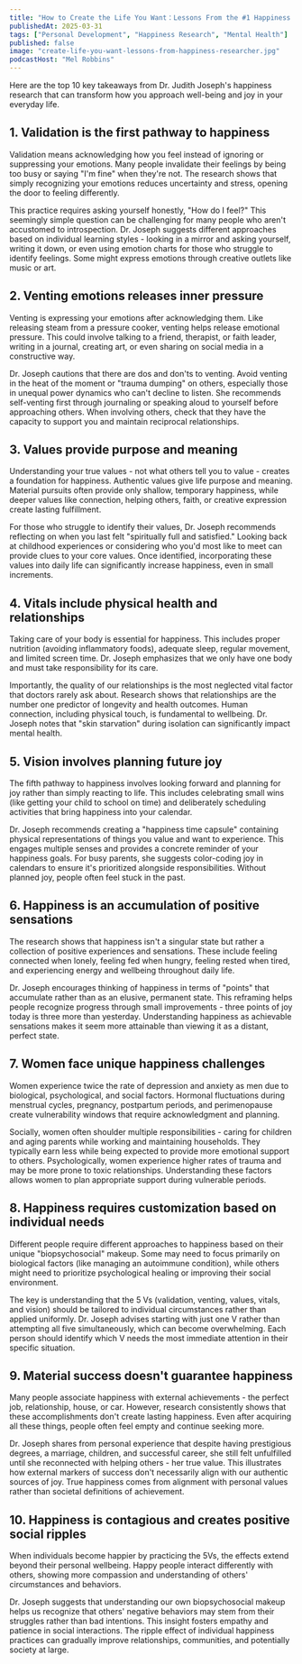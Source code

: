 ```yaml
---
title: "How to Create the Life You Want：Lessons From the #1 Happiness Researcher"
publishedAt: 2025-03-31
tags: ["Personal Development", "Happiness Research", "Mental Health"]
published: false
image: "create-life-you-want-lessons-from-happiness-researcher.jpg"
podcastHost: "Mel Robbins"
---
```



<PodcastSummaryPageLayout frontmatter={frontmatter}>

Here are the top 10 key takeaways from Dr. Judith Joseph's happiness research that can transform how you approach well-being and joy in your everyday life.

## 1. Validation is the first pathway to happiness

Validation means acknowledging how you feel instead of ignoring or suppressing your emotions. Many people invalidate their feelings by being too busy or saying "I'm fine" when they're not. The research shows that simply recognizing your emotions reduces uncertainty and stress, opening the door to feeling differently.

This practice requires asking yourself honestly, "How do I feel?" This seemingly simple question can be challenging for many people who aren't accustomed to introspection. Dr. Joseph suggests different approaches based on individual learning styles - looking in a mirror and asking yourself, writing it down, or even using emotion charts for those who struggle to identify feelings. Some might express emotions through creative outlets like music or art.

## 2. Venting emotions releases inner pressure

Venting is expressing your emotions after acknowledging them. Like releasing steam from a pressure cooker, venting helps release emotional pressure. This could involve talking to a friend, therapist, or faith leader, writing in a journal, creating art, or even sharing on social media in a constructive way.

Dr. Joseph cautions that there are dos and don'ts to venting. Avoid venting in the heat of the moment or "trauma dumping" on others, especially those in unequal power dynamics who can't decline to listen. She recommends self-venting first through journaling or speaking aloud to yourself before approaching others. When involving others, check that they have the capacity to support you and maintain reciprocal relationships.

## 3. Values provide purpose and meaning

Understanding your true values - not what others tell you to value - creates a foundation for happiness. Authentic values give life purpose and meaning. Material pursuits often provide only shallow, temporary happiness, while deeper values like connection, helping others, faith, or creative expression create lasting fulfillment.

For those who struggle to identify their values, Dr. Joseph recommends reflecting on when you last felt "spiritually full and satisfied." Looking back at childhood experiences or considering who you'd most like to meet can provide clues to your core values. Once identified, incorporating these values into daily life can significantly increase happiness, even in small increments.

## 4. Vitals include physical health and relationships

Taking care of your body is essential for happiness. This includes proper nutrition (avoiding inflammatory foods), adequate sleep, regular movement, and limited screen time. Dr. Joseph emphasizes that we only have one body and must take responsibility for its care.

Importantly, the quality of our relationships is the most neglected vital factor that doctors rarely ask about. Research shows that relationships are the number one predictor of longevity and health outcomes. Human connection, including physical touch, is fundamental to wellbeing. Dr. Joseph notes that "skin starvation" during isolation can significantly impact mental health.

## 5. Vision involves planning future joy

The fifth pathway to happiness involves looking forward and planning for joy rather than simply reacting to life. This includes celebrating small wins (like getting your child to school on time) and deliberately scheduling activities that bring happiness into your calendar.

Dr. Joseph recommends creating a "happiness time capsule" containing physical representations of things you value and want to experience. This engages multiple senses and provides a concrete reminder of your happiness goals. For busy parents, she suggests color-coding joy in calendars to ensure it's prioritized alongside responsibilities. Without planned joy, people often feel stuck in the past.

## 6. Happiness is an accumulation of positive sensations

The research shows that happiness isn't a singular state but rather a collection of positive experiences and sensations. These include feeling connected when lonely, feeling fed when hungry, feeling rested when tired, and experiencing energy and wellbeing throughout daily life.

Dr. Joseph encourages thinking of happiness in terms of "points" that accumulate rather than as an elusive, permanent state. This reframing helps people recognize progress through small improvements - three points of joy today is three more than yesterday. Understanding happiness as achievable sensations makes it seem more attainable than viewing it as a distant, perfect state.

## 7. Women face unique happiness challenges

Women experience twice the rate of depression and anxiety as men due to biological, psychological, and social factors. Hormonal fluctuations during menstrual cycles, pregnancy, postpartum periods, and perimenopause create vulnerability windows that require acknowledgment and planning.

Socially, women often shoulder multiple responsibilities - caring for children and aging parents while working and maintaining households. They typically earn less while being expected to provide more emotional support to others. Psychologically, women experience higher rates of trauma and may be more prone to toxic relationships. Understanding these factors allows women to plan appropriate support during vulnerable periods.

## 8. Happiness requires customization based on individual needs

Different people require different approaches to happiness based on their unique "biopsychosocial" makeup. Some may need to focus primarily on biological factors (like managing an autoimmune condition), while others might need to prioritize psychological healing or improving their social environment.

The key is understanding that the 5 Vs (validation, venting, values, vitals, and vision) should be tailored to individual circumstances rather than applied uniformly. Dr. Joseph advises starting with just one V rather than attempting all five simultaneously, which can become overwhelming. Each person should identify which V needs the most immediate attention in their specific situation.

## 9. Material success doesn't guarantee happiness

Many people associate happiness with external achievements - the perfect job, relationship, house, or car. However, research consistently shows that these accomplishments don't create lasting happiness. Even after acquiring all these things, people often feel empty and continue seeking more.

Dr. Joseph shares from personal experience that despite having prestigious degrees, a marriage, children, and successful career, she still felt unfulfilled until she reconnected with helping others - her true value. This illustrates how external markers of success don't necessarily align with our authentic sources of joy. True happiness comes from alignment with personal values rather than societal definitions of achievement.

## 10. Happiness is contagious and creates positive social ripples

When individuals become happier by practicing the 5Vs, the effects extend beyond their personal wellbeing. Happy people interact differently with others, showing more compassion and understanding of others' circumstances and behaviors.

Dr. Joseph suggests that understanding our own biopsychosocial makeup helps us recognize that others' negative behaviors may stem from their struggles rather than bad intentions. This insight fosters empathy and patience in social interactions. The ripple effect of individual happiness practices can gradually improve relationships, communities, and potentially society at large.

</PodcastSummaryPageLayout>

